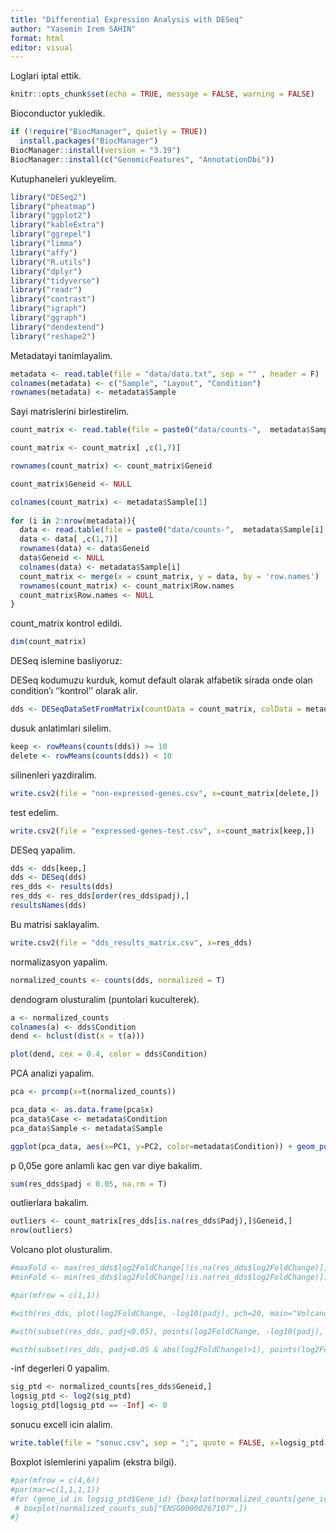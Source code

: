 ```yaml
---
title: "Differential Expression Analysis with DESeq"
author: "Yasemin Irem SAHIN"
format: html
editor: visual
---
```


Loglari iptal ettik.

```r
knitr::opts_chunk$set(echo = TRUE, message = FALSE, warning = FALSE)
```

Bioconductor yukledik.

```r
if (!require("BiocManager", quietly = TRUE))
  install.packages("BiocManager")
BiocManager::install(version = "3.19")
BiocManager::install(c("GenomicFeatures", "AnnotationDbi"))
```

Kutuphaneleri yukleyelim.

```r
library("DESeq2")
library("pheatmap")
library("ggplot2")
library("kableExtra")
library("ggrepel")
library("limma")
library("affy")
library("R.utils")
library("dplyr")
library("tidyverse")
library("readr")
library("contrast")
library("igraph")
library("ggraph")
library("dendextend")
library("reshape2")
```

Metadatayi tanimlayalim.

```r
metadata <- read.table(file = "data/data.txt", sep = "" , header = F)
colnames(metadata) <- c("Sample", "Layout", "Condition")
rownames(metadata) <- metadata$Sample
```

Sayi matrislerini birlestirelim.

```r
count_matrix <- read.table(file = paste0("data/counts-",  metadata$Sample[1], "-bwa.txt"), header=T)

count_matrix <- count_matrix[ ,c(1,7)]

rownames(count_matrix) <- count_matrix$Geneid

count_matrix$Geneid <- NULL

colnames(count_matrix) <- metadata$Sample[1]
  
for (i in 2:nrow(metadata)){
  data <- read.table(file = paste0("data/counts-",  metadata$Sample[i], "-bwa.txt"), header=T)
  data <- data[ ,c(1,7)]
  rownames(data) <- data$Geneid
  data$Geneid <- NULL
  colnames(data) <- metadata$Sample[i]
  count_matrix <- merge(x = count_matrix, y = data, by = 'row.names')
  rownames(count_matrix) <- count_matrix$Row.names
  count_matrix$Row.names <- NULL
}

```

count_matrix kontrol edildi.

```r
dim(count_matrix)
```

DESeq islemine basliyoruz:

DESeq kodumuzu kurduk, komut default olarak alfabetik sirada onde olan condition'ı ''kontrol'' olarak alir.

```r
dds <- DESeqDataSetFromMatrix(countData = count_matrix, colData = metadata, design=~Condition)
```

dusuk anlatimlari silelim.

```r
keep <- rowMeans(counts(dds)) >= 10
delete <- rowMeans(counts(dds)) < 10
```

silinenleri yazdiralim.

```r
write.csv2(file = "non-expressed-genes.csv", x=count_matrix[delete,])
```

test edelim.

```r
write.csv2(file = "expressed-genes-test.csv", x=count_matrix[keep,])
```

DESeq yapalim.

```r
dds <- dds[keep,]
dds <- DESeq(dds)
res_dds <- results(dds)
res_dds <- res_dds[order(res_dds$padj),]
resultsNames(dds)
```

Bu matrisi saklayalim.

```r
write.csv2(file = "dds_results_matrix.csv", x=res_dds)
```

normalizasyon yapalim.

```r
normalized_counts <- counts(dds, normalized = T)
```

dendogram olusturalim (puntolari kuculterek).

```r
a <- normalized_counts
colnames(a) <- dds$Condition
dend <- hclust(dist(x = t(a)))

plot(dend, cex = 0.4, color = dds$Condition)
```

PCA analizi yapalim.

```r
pca <- prcomp(x=t(normalized_counts))

pca_data <- as.data.frame(pca$x)
pca_data$Case <- metadata$Condition
pca_data$Sample <- metadata$Sample

ggplot(pca_data, aes(x=PC1, y=PC2, color=metadata$Condition)) + geom_point() + theme_bw()
```

p 0,05e gore anlamli kac gen var diye bakalim.

```r
sum(res_dds$padj < 0.05, na.rm = T)
```

outlierlara bakalim.

```r
outliers <- count_matrix[res_dds[is.na(res_dds$Padj),]$Geneid,]
nrow(outliers)
```

Volcano plot olusturalim.

```r
#maxFold <- max(res_dds$log2FoldChange[!is.na(res_dds$log2FoldChange)])
#minFold <- min(res_dds$log2FoldChange[!is.na(res_dds$log2FoldChange)])

#par(mfrow = c(1,1))

#with(res_dds, plot(log2FoldChange, -log10(padj), pch=20, main="Volcano plot", xlim=c(minFold, maxFold)))

#with(subset(res_dds, padj<0.05), points(log2FoldChange, -log10(padj), pch=20, col="purple"))

#with(subset(res_dds, padj<0.05 & abs(log2FoldChange)>1), points(log2FoldChange, -log10(padj), pch=20, col="pink"))
```

-inf degerleri 0 yapalim.

```r
sig_ptd <- normalized_counts[res_dds$Geneid,]
logsig_ptd <- log2(sig_ptd)
logsig_ptd[logsig_ptd == -Inf] <- 0

```

sonucu excell icin alalim.

```r
write.table(file = "sonuc.csv", sep = ";", quote = FALSE, x=logsig_ptd, dec = ",")
```

Boxplot islemlerini yapalim (ekstra bilgi).

```r
#par(mfrow = c(4,6))
#par(mar=c(1,1,1,1))
#for (gene_id in logsig_ptd$Gene_id) {boxplot(normalized_counts[gene_id,]~metadata$Condition, cex = 0.4, #main=paste0("Gene Expression", logsig_ptd[gene_id,1]))
 # boxplot(normalized_counts_sub["ENSG00000267107",])
#}
```
